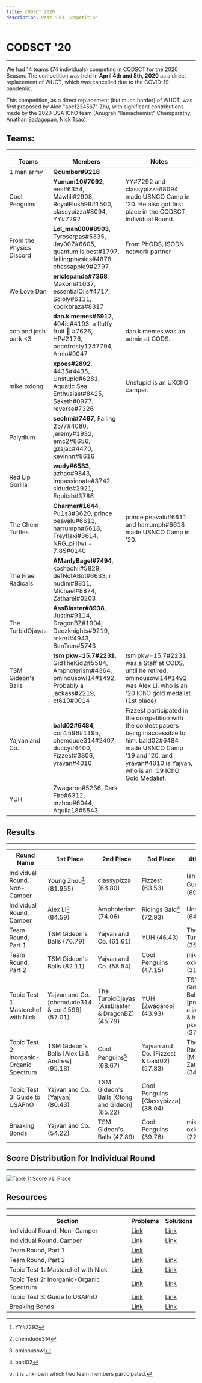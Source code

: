 ```yaml
---
title: CODSCT 2020
description: Past SOCC Competition
---
```


# CODSCT '20
---
We had 14 teams (74 individuals) competing in CODSCT for the 2020 Season.
The competition was held in **April 4th and 5th, 2020** as a direct replacement of WUCT, which was cancelled due to the COVID-19 pandemic. 

This competition, as a direct replacement (but much harder) of WUCT, was first proposed by Alec "apc1234567" Zhu, with significant contributions made by the 2020 USA IChO team (Anugrah "llamachemist" Chemparathy, Anathan Sadagopan, Nick Tsao).

## Teams:
---

|  Teams  |  Members  | Notes |
|--|--|--|
| 1 man army | **Qcumber#9218** |
| Cool Penguins | **Yumam10#7092**, ees#6354, Mawlili#2908, RoyalFlush99#1500, classypizza#8094, YY#7292 | YY#7292 and classypizza#8094 made USNCO Camp in '20. He also got first place in the CODSCT Individual Round. |
| From the Physics Discord | **Lol_man000#8903**, Tyroserpas#5335, Jay007#6605, quantum is best#1797, failingphysics#4878, chessapple9#2797 | From PhODS, ISODN network partner |
| We Love Dan | **ericlepanda#7368**, Makorn#1037, essentialOils#4717, Scioly#6111, koolkbraza#8317 | 
| con and josh park <3 | **dan.k.memes#5912**, 404ic#4193, a fluffy fruit 🥝 #7626, HP#2176, pocofrosty12#7794, Arnlo#9047 | dan.k.memes was an admin at CODS.
| mike oxlong | **xpoes#2892**, 4435#4435, Unstupid#6281, Aquatic Sea Enthusiast#8425, Saketh#0977, reverse#7326 | Unstupid is an UKChO camper. |
| Palydium | **seohmi#7467**, Failing 25/7#4080, jeremy#1932, emc2#8656, gzajac#4470, kevinnn#8616 |
| Red Lip Gorilla | **wudy#6583**, azhao#9843, Impassionate#3742, sldude#2921, Equitab#3786 |
| The Chem Turtles | **Charmer#1644**, Pu1s3#3620, prince peavalu#6611, harrumph#6618, Freyflaxi#3614, NRG_pH(w) = 7.85#0140 | prince peavalu#6611 and harrumph#6618 made USNCO Camp in '20. |
|The Free Radicals| **AManlyBagel#7494**, koshachii#5829, defNotABot#6633, r hudini#8811, Michael#8874, Zatharel#0203 | 
| The TurbidOjayas | **AssBlaster#8938**, Justin#9114, DragonBZ#1904, Deezknights#9219, rekeri#4943, BenTren#5743 |
| TSM Gideon's Balls | **tsm pkw=15.7#2231**, GidTheKid2#5584, Amphoterism#4364, ominousowl14#1492, Probably a jackass#2219, ct610#0014 | tsm pkw=15.7#2231 was a Staff at CODS, until he retired. ominousowl14#1492 was Alex Li, who is an '20 IChO gold medalist (1st place) |
| Yajvan and Co. | **bald02#6484**, con1596#1195, chemdude314#2407, duccy#4400, Fizzest#3806, yravan#4010 | Fizzest participated in the competition with the contest papers being inaccessible to him. bald02#6484 made USNCO Camp '19 and '20, and yravan#4010 is Yajvan, who is an '19 IChO Gold Medalist. |
| YUH | Zwagaroo#5236, Dark Fire#6312, mzhou#6044, Aquila18#5543 | 

## Results
---
| Round Name | 1st Place | 2nd Place | 3rd Place | 4th Place | 5th Place |
|--|--|--|--|--|--|
| Individual Round, Non-Camper | Young Zhou[^1] (81.955) | classypizza (68.80) | Fizzest (63.53) | Ian Gurland[^2] (60.90) | ctong610 (58.65)
| Individual Round, Camper | Alex Li[^3] (84.59) | Amphoterism (74.06) | Ridings Bald[^4] (72.93) | Unstupid (64.66) | 
| Team Round, Part 1 | TSM Gideon's Balls (76.79) | Yajvan and Co. (61.61) | YUH (46.43) | The Chem Turtles (35.71) | Cool Penguins, mike oxlong (26.79) |
| Team Round, Part 2 | TSM Gideon's Balls (82.11) | Yajvan and Co. (58.54) | Cool Penguins (47.15) | mike oxlong (31.70) | The TurbidOjayas (26.42) |
| Topic Test 1: Masterchef with Nick | Yajvan and Co. [chemdude314 & con1596] (57.01) | The TurbidOjayas [AssBlaster & DragonBZ] (45.79) | YUH [Zwagaroo] (43.93) | TSM Gideon's Balls [probably a jackass & tsm pkw=15.7] (37.85) | Cool Penguins [RoyalFlush99] (35.51) |
| Topic Test 2: Inorganic-Organic Spectrum | TSM Gideon's Balls [Alex Li & Andrew] (95.18) | Cool Penguins[^5] (68.67) | Yajvan and Co. [Fizzest & bald02] (57.83) | The Free Radicals [Michael & Zatharel] (34.94) | The TurbidOjayas [Justin & DeezKnights] (31.33) |
| Topic Test 3: Guide to USAPhO | Yajvan and Co. [Yajvan] (80.43) | TSM Gideon's Balls [Ctong and Gideon] (65.22) | Cool Penguins \[Classypizza] (38.04) |
| Breaking Bonds | Yajvan and Co. (54.22) | TSM Gideon's Balls (47.89) | Cool Penguins (39.76) | mike oxlong (22.59) | The TurbidOjayas (21.08) |

## Score Distribution for Individual Round
---
![Table 1: Score vs. Place](https://i.imgur.com/9xIZrgX.png)

[^1]: YY#7292
[^2]: chemdude314
[^3]: ominousowl
[^4]: bald02
[^5]: It is unknown which two team members participated.


## Resources
---
<table>
	<tr>
		<th>Section</th>
		<th>Problems</th>
		<th>Solutions</th>
	</tr>
	<tr>
		<td>Individual Round, Non-Camper</td>
		<td><a href="https://drive.google.com/file/d/1-_CTGPi2xTsYmcS-Bu3EyKO5I0cNV0f-/view?usp=sharing" class="text-blue-400 mt-0">Link</a></td>
		<td><a href="https://docs.google.com/document/d/17DZ3oTwysTx3eRjYvur0a-Z47LldtK_nqtf-nDT5usI/edit?usp=sharing" class="text-blue-400 mt-0">Link</a></td>
	</tr>
	<tr>
		<td>Individual Round, Camper</td>
		<td><a href="https://drive.google.com/file/d/1-_CTGPi2xTsYmcS-Bu3EyKO5I0cNV0f-/view?usp=sharing" class="text-blue-400 mt-0">Link</a></td>
		<td><a href="https://docs.google.com/document/d/17DZ3oTwysTx3eRjYvur0a-Z47LldtK_nqtf-nDT5usI/edit?usp=sharing" class="text-blue-400 mt-0">Link</a></td>
	</tr>
	<tr>
		<td>Team Round, Part 1</td>
		<td><a href="https://drive.google.com/file/d/168NEv3R3dpsO5y4gX_whAmTOj5M4Ov0l/view?usp=sharing" class="text-blue-400 mt-0">Link</a></td>
		<td/>
	</tr>
	<tr>
		<td>Team Round, Part 2</td>
		<td><a href="https://drive.google.com/file/d/13QWkyXcskFImFsl1PsYWvV9QMPy5oz4h/view?usp=sharing" class="text-blue-400 mt-0">Link</a></td>
		<td><a href="https://drive.google.com/file/d/1qZJMRayZ6xd5NYTPqlltbyw0OMPxY_RY/view?usp=sharing" class="text-blue-400 mt-0">Link</a></td>
	</tr>
	<tr>
		<td>Topic Test 1: Masterchef with Nick</td>
		<td><a href="https://drive.google.com/file/d/1lBENcPdI6Lkk-B71R1iRmOQX117EkDQJ/view?usp=sharing" class="text-blue-400 mt-0">Link</a></td>
		<td><a href="https://docs.google.com/document/d/1q9PTgHNAdVX58_2dMRwJo8U4DZcSIN0T69qPz_oiDfQ/edit?usp=sharing" class="text-blue-400 mt-0">Link</a></td>
	</tr>
	<tr>
		<td>Topic Test 2: Inorganic-Organic Spectrum</td>
		<td><a href="https://drive.google.com/file/d/1gqzSmU2fgW-brCjEh6IPGjGfSfJIrtJz/view?usp=sharing" class="text-blue-400 mt-0">Link</a></td>
		<td><a href="https://docs.google.com/document/d/1yX4nVlEpbyOJGDrrmhJJVwLcGc2LA4xapWZZjASzlvY/edit?usp=sharing" class="text-blue-400 mt-0">Link</a></td>
	</tr>
	<tr>
		<td>Topic Test 3: Guide to USAPhO</td>
		<td><a href="https://drive.google.com/file/d/1d7RLq-ykpy6v1AjdFBXGlltncgQn3OuO/view?usp=sharing" class="text-blue-400 mt-0">Link</a></td>
		<td><a href="https://drive.google.com/file/d/1b7FV_Rjc1ISGBTZv4hT12XI_l3HZev2t/view?usp=sharingg" class="text-blue-400 mt-0">Link</a></td>
	</tr>
	<tr>
		<td>Breaking Bonds</td>
		<td><a href="https://drive.google.com/drive/folders/1HFt_tiAnnMVthxqRHBz5piMIGKZBzuR0?usp=sharing" class="text-blue-400 mt-0">Link</a></td>
		<td><a href="https://docs.google.com/document/d/1VaPzGyGCfgEnwikNfz_I2kWVgC5az2pnEvaE8dryAys/edit?usp=sharing" class="text-blue-400 mt-0">Link</a></td>
	</tr>
</table>